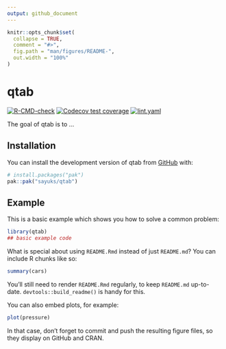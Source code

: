 ```yaml
---
output: github_document
---
```


<!-- README.md is generated from README.Rmd. Please edit that file -->

```r
knitr::opts_chunk$set(
  collapse = TRUE,
  comment = "#>",
  fig.path = "man/figures/README-",
  out.width = "100%"
)
```

# qtab

<!-- badges: start -->
[![R-CMD-check](https://github.com/sayuks/qtab/actions/workflows/R-CMD-check.yaml/badge.svg)](https://github.com/sayuks/qtab/actions/workflows/R-CMD-check.yaml)
[![Codecov test coverage](https://codecov.io/gh/sayuks/qtab/graph/badge.svg)](https://app.codecov.io/gh/sayuks/qtab)
[![lint.yaml](https://github.com/sayuks/qtab/actions/workflows/lint.yaml/badge.svg)](https://github.com/sayuks/qtab/actions/workflows/lint.yaml)
<!-- badges: end -->

The goal of qtab is to ...

## Installation

You can install the development version of qtab from [GitHub](https://github.com/) with:

``` r
# install.packages("pak")
pak::pak("sayuks/qtab")
```

## Example

This is a basic example which shows you how to solve a common problem:

```r
library(qtab)
## basic example code
```

What is special about using `README.Rmd` instead of just `README.md`? You can include R chunks like so:

```r
summary(cars)
```

You'll still need to render `README.Rmd` regularly, to keep `README.md` up-to-date. `devtools::build_readme()` is handy for this.

You can also embed plots, for example:

```r
plot(pressure)
```

In that case, don't forget to commit and push the resulting figure files, so they display on GitHub and CRAN.
